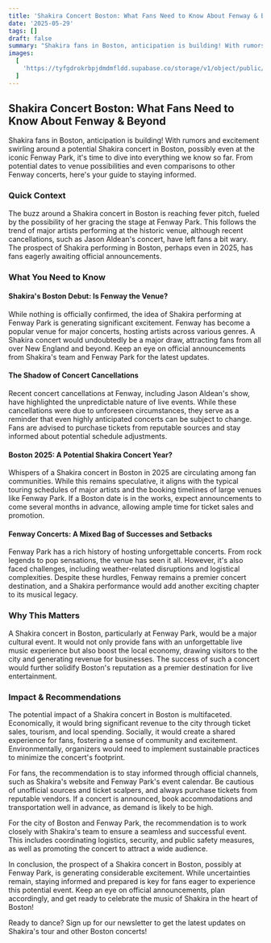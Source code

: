 ```yaml
---
title: 'Shakira Concert Boston: What Fans Need to Know About Fenway & Beyond'
date: '2025-05-29'
tags: []
draft: false
summary: "Shakira fans in Boston, anticipation is building! With rumors and excitement swirling around a potential Shakira concert in Boston, possibly even at the iconic Fenway Park, it's time to dive into everything we know so far. From potential dates to venue possibilities and even comparisons to other Fenway concerts, here's your guide to staying informed."
images:
  [
    'https://tyfgdrokrbpjdmdmfldd.supabase.co/storage/v1/object/public/image/2025-05-30-00-03-36-098+02-00.jpg',
  ]
---
```


## Shakira Concert Boston: What Fans Need to Know About Fenway & Beyond

Shakira fans in Boston, anticipation is building! With rumors and excitement swirling around a potential Shakira concert in Boston, possibly even at the iconic Fenway Park, it's time to dive into everything we know so far. From potential dates to venue possibilities and even comparisons to other Fenway concerts, here's your guide to staying informed.

### Quick Context

The buzz around a Shakira concert in Boston is reaching fever pitch, fueled by the possibility of her gracing the stage at Fenway Park. This follows the trend of major artists performing at the historic venue, although recent cancellations, such as Jason Aldean's concert, have left fans a bit wary. The prospect of Shakira performing in Boston, perhaps even in 2025, has fans eagerly awaiting official announcements.

### What You Need to Know

#### Shakira's Boston Debut: Is Fenway the Venue?

While nothing is officially confirmed, the idea of Shakira performing at Fenway Park is generating significant excitement. Fenway has become a popular venue for major concerts, hosting artists across various genres. A Shakira concert would undoubtedly be a major draw, attracting fans from all over New England and beyond. Keep an eye on official announcements from Shakira's team and Fenway Park for the latest updates.

#### The Shadow of Concert Cancellations

Recent concert cancellations at Fenway, including Jason Aldean's show, have highlighted the unpredictable nature of live events. While these cancellations were due to unforeseen circumstances, they serve as a reminder that even highly anticipated concerts can be subject to change. Fans are advised to purchase tickets from reputable sources and stay informed about potential schedule adjustments.

#### Boston 2025: A Potential Shakira Concert Year?

Whispers of a Shakira concert in Boston in 2025 are circulating among fan communities. While this remains speculative, it aligns with the typical touring schedules of major artists and the booking timelines of large venues like Fenway Park. If a Boston date is in the works, expect announcements to come several months in advance, allowing ample time for ticket sales and promotion.

#### Fenway Concerts: A Mixed Bag of Successes and Setbacks

Fenway Park has a rich history of hosting unforgettable concerts. From rock legends to pop sensations, the venue has seen it all. However, it's also faced challenges, including weather-related disruptions and logistical complexities. Despite these hurdles, Fenway remains a premier concert destination, and a Shakira performance would add another exciting chapter to its musical legacy.

### Why This Matters

A Shakira concert in Boston, particularly at Fenway Park, would be a major cultural event. It would not only provide fans with an unforgettable live music experience but also boost the local economy, drawing visitors to the city and generating revenue for businesses. The success of such a concert would further solidify Boston's reputation as a premier destination for live entertainment.

### Impact & Recommendations

The potential impact of a Shakira concert in Boston is multifaceted. Economically, it would bring significant revenue to the city through ticket sales, tourism, and local spending. Socially, it would create a shared experience for fans, fostering a sense of community and excitement. Environmentally, organizers would need to implement sustainable practices to minimize the concert's footprint.

For fans, the recommendation is to stay informed through official channels, such as Shakira's website and Fenway Park's event calendar. Be cautious of unofficial sources and ticket scalpers, and always purchase tickets from reputable vendors. If a concert is announced, book accommodations and transportation well in advance, as demand is likely to be high.

For the city of Boston and Fenway Park, the recommendation is to work closely with Shakira's team to ensure a seamless and successful event. This includes coordinating logistics, security, and public safety measures, as well as promoting the concert to attract a wide audience.

In conclusion, the prospect of a Shakira concert in Boston, possibly at Fenway Park, is generating considerable excitement. While uncertainties remain, staying informed and prepared is key for fans eager to experience this potential event. Keep an eye on official announcements, plan accordingly, and get ready to celebrate the music of Shakira in the heart of Boston!

Ready to dance? Sign up for our newsletter to get the latest updates on Shakira's tour and other Boston concerts!
